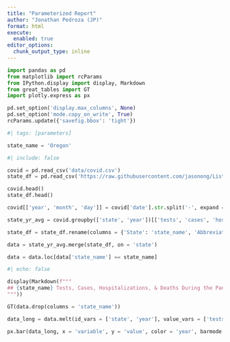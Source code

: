 ```yaml
---
title: "Parameterized Report"
author: "Jonathan Pedroza (JP)"
format: html
execute:
  enabled: true
editor_options: 
  chunk_output_type: inline
---
```


```python
import pandas as pd
from matplotlib import rcParams
from IPython.display import display, Markdown
from great_tables import GT
import plotly.express as px

pd.set_option('display.max_columns', None)
pd.set_option('mode.copy_on_write', True)
rcParams.update({'savefig.bbox': 'tight'})
```


```python
#| tags: [parameters]

state_name = 'Oregon'
```

```python
#| include: false

covid = pd.read_csv('data/covid.csv')
state_df = pd.read_csv('https://raw.githubusercontent.com/jasonong/List-of-US-States/refs/heads/master/states.csv')

covid.head()
state_df.head()
```

```python
covid[['year', 'month', 'day']] = covid['date'].str.split('-', expand = True)

state_yr_avg = covid.groupby(['state', 'year'])[['tests', 'cases', 'hospitalizations', 'deaths']].mean().reset_index()
```

```python
state_df = state_df.rename(columns = {'State': 'state_name', 'Abbreviation': 'state'})

data = state_yr_avg.merge(state_df, on = 'state')
```

```python
data = data.loc[data['state_name'] == state_name]
```

```python
#| echo: false

display(Markdown(f"""
## {state_name} Tests, Cases, Hospitalizations, & Deaths During the Pandemic
"""))
```

```python
GT(data.drop(columns = 'state_name'))
```

```python
data_long = data.melt(id_vars = ['state', 'year'], value_vars = ['tests', 'cases', 'hospitalizations', 'deaths'])

px.bar(data_long, x = 'variable', y = 'value', color = 'year', barmode = 'group')
```